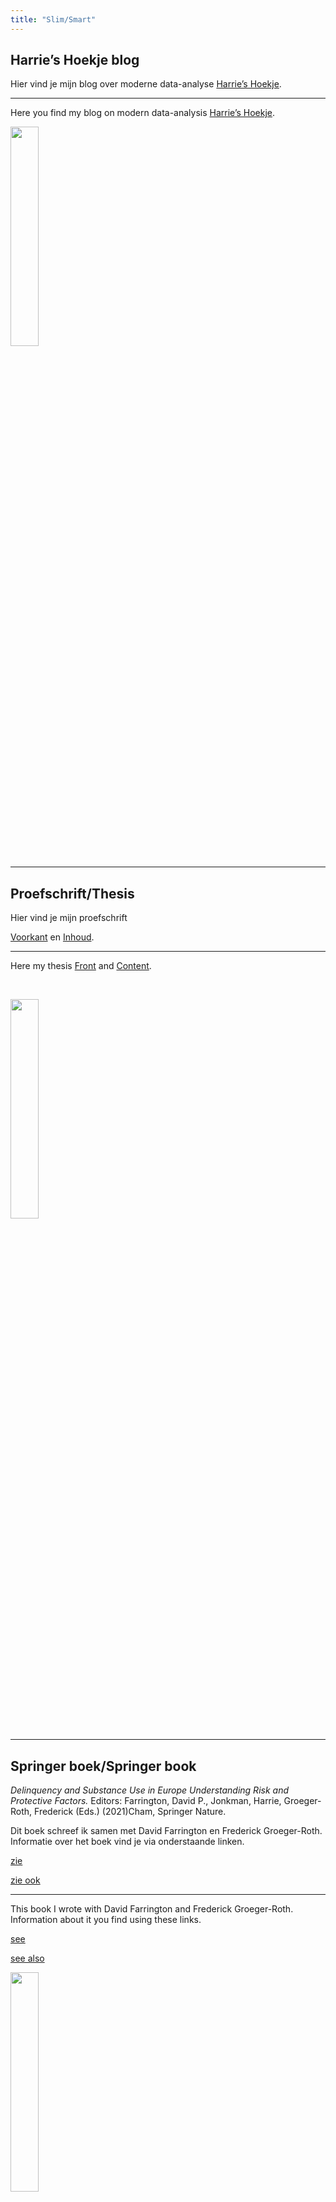 ```yaml
---
title: "Slim/Smart"
---
```


## Harrie's Hoekje blog

Hier vind je mijn blog over moderne data-analyse [Harrie's Hoekje](https://harrieshoekjequarto.netlify.app/).

----

Here you find my blog on modern data-analysis [Harrie's Hoekje](https://harrieshoekjequarto.netlify.app/).

![](img/Screenshot2.png){width=30%}

----

## Proefschrift/Thesis

Hier vind je mijn proefschrift

[Voorkant](documents/harrie_omslag.pdf) en [Inhoud](documents/harrie_inhoud.pdf).

----

Here my thesis [Front](documents/harrie_omslag.pdf) and [Content](documents/harrie_inhoud.pdf).

<br>

![](img/Screenshot3.png){width="30%"}

----

## Springer boek/Springer book

*Delinquency and Substance Use in Europe Understanding Risk and Protective Factors.* Editors: Farrington, David P., Jonkman, Harrie, Groeger-Roth, Frederick (Eds.) (2021)Cham, Springer Nature.

Dit boek schreef ik samen met David Farrington en Frederick Groeger-Roth. Informatie over het boek vind je via onderstaande linken.

[zie](https://www.springer.com/gp/book/9783030584412)

[zie ook](https://link.springer.com/book/10.1007%2F978-3-030-58442-9)

----

This book I wrote with David Farrington and Frederick Groeger-Roth. Information about it you find using these links.

[see](https://www.springer.com/gp/book/9783030584412)

[see also](https://link.springer.com/book/10.1007%2F978-3-030-58442-9)


![](img/Screenshot4.png){width="30%"}

----

## Andere producten/Other products

Hier komen enkele projecten waar ik dit jaar aan werk. Hier is er vast een. Dit open-source boek maakte ik onlangs (februari 2023) van workshops die door het NSC-R zijn gemaakt [ttbook](https://ttbook.netlify.app/). Zie hier (https://ttbook.netlify.app/)

----

Here will come other project on which I work this year. Here you see allready one. This is an open-source book I recently made (Februari 2023) of workshops given by the NSC-R team [ttbook](https://ttbook.netlify.app/).
